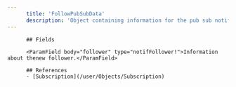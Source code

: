 ```yaml
---
      title: 'FollowPubSubData'
      description: 'Object containing information for the pub sub notifiocation.'
---
```

          
          ## Fields
          
          <ParamField body="follower" type="notifFollower!">Information about thenew follower.</ParamField>
<ParamField body="targetId" type="String!" />
          
          ## References
          - [Subscription](/user/Objects/Subscription)
      